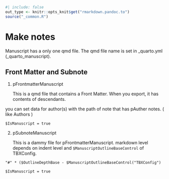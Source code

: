 ```r
#| include: false
out_type <- knitr::opts_knit$get("rmarkdown.pandoc.to")
source("_common.R")
```
# Make notes

Manuscript has a only one qmd file. The qmd file name is set in _quarto.yml (_quarto_manuscript).


## Front Matter and Subnote

1. pFrontmatterManuscript
    
    This is a qmd file that contains a Front Matter. When you export, it has  contents of descendants.

you can set data for author(s) with the path of note that has pAuther notes. ( like Authors )

`$IsManuscript = true`


2. pSubnoteManuscript

    This is a dammy file for pFrontmatterManuscript. markdown level depends on indent level and `$ManuscriptOutlineBaseControl` of TBXConfig.

```
"#" * ($OutlineDepthBase - $ManuscriptOutlineBaseControl("TBXConfig")
```
 
`$IsManuscript = true`



